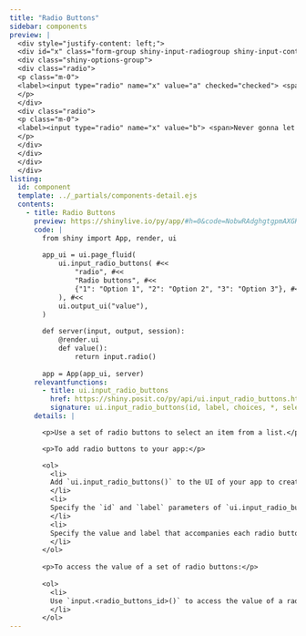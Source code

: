 ```yaml
---
title: "Radio Buttons"
sidebar: components 
preview: |
  <div style="justify-content: left;">
  <div id="x" class="form-group shiny-input-radiogroup shiny-input-container shiny-bound-input" role="radiogroup" aria-labelledby="x-label">
  <div class="shiny-options-group">
  <div class="radio">
  <p class="m-0">
  <label><input type="radio" name="x" value="a" checked="checked"> <span>Never gonna give you up</span></label>
  </p>
  </div>
  <div class="radio">
  <p class="m-0">
  <label><input type="radio" name="x" value="b"> <span>Never gonna let you down</span></label>
  </p>
  </div>
  </div>
  </div>
  </div>  
listing:
  id: component
  template: ../_partials/components-detail.ejs
  contents:
    - title: Radio Buttons
      preview: https://shinylive.io/py/app/#h=0&code=NobwRAdghgtgpmAXGKAHVA6VBPMAaMAYwHsIAXOcpMAMwCdiYACAZwAsBLCbJjmVYnTJMAgujxM6lACZw6EgK4cAOhFVpUAfSVMAvEyVYoAcziaaAGyXSAFKqYODHDF1QKymulGkdimgEbuZKQsdhCOEUzKYF4+xNF49pEO0QBK3r5MgWTBECwJSckg0QCM0YhRYADyqGS+4WX4lQBM5ZU1daRMrU3RAMxt0R31TANgAL6J4Y4AlFMRhsTubh5KdmAAblBWcNFzqjOqRxCyNKxyG3I2ru4SS2QrEixwLCz1M4iFTAAC9ytf3ykJzkGCUX1OTC2OxsHy+ESkZAUdHCNzIGFivhhx3U6D0onQNg02g4TwuchmEwAukA
      code: |
        from shiny import App, render, ui
        
        app_ui = ui.page_fluid(
            ui.input_radio_buttons( #<<
                "radio", #<<
                "Radio buttons", #<<
                {"1": "Option 1", "2": "Option 2", "3": "Option 3"}, #<<
            ), #<<
            ui.output_ui("value"),
        )
        
        def server(input, output, session):
            @render.ui
            def value():
                return input.radio()
        
        app = App(app_ui, server)
      relevantfunctions:
        - title: ui.input_radio_buttons
          href: https://shiny.posit.co/py/api/ui.input_radio_buttons.html
          signature: ui.input_radio_buttons(id, label, choices, *, selected=None, inline=False, width=None)
      details: |

        <p>Use a set of radio buttons to select an item from a list.</p>

        <p>To add radio buttons to your app:</p>

        <ol>
          <li>
          Add `ui.input_radio_buttons()` to the UI of your app to create a set of radio buttons. Where you call this function will determine where the radio buttons will appear within the app's layout. 
          </li>
          <li>
          Specify the `id` and `label` parameters of `ui.input_radio_buttons()` to define the identifier and label of the set of radio buttons.
          </li>
          <li>
          Specify the value and label that accompanies each radio button using the `choices` parameter. `choices` can be either a list or a dictionary. If `choices` is a a list, the list elements become the radio button values and labels. If `choices` is a dictionary, `ui.input_radio_buttons()` uses the dictionary keys as the button values and the dictionary values as the button labels. 
          </li>
        </ol>
        
        <p>To access the value of a set of radio buttons:</p>
        
        <ol>
          <li>
          Use `input.<radio_buttons_id>()` to access the value of a radio button set (e.g., `input.radio()`). The server value of a set of radio buttons is a string containing the selected value. 
          </li>
        </ol>
---
```


:::{.component}
:::


